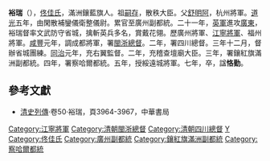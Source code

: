 '''裕瑞'''（{{bd|?||1868年}}），[[佟佳氏|佟佳氏]]，滿洲鑲藍旗人。祖[[嗣存|嗣存]]，散秩大臣。父[[舒明阿|舒明阿]]，杭州將軍。[[道光|道光]]五年，由閑散補鑾儀衛整儀尉。累官至廣州副都統。二十一年，[[英軍|英軍]]進攻[[廣東|廣東]]，裕瑞督率文武防守省城，擒斬英兵多名，賞戴花翎。歷廣州將軍、[[江寧將軍|江寧將軍]]、福州將軍。[[咸豐|咸豐]]元年，調成都將軍，署[[閩浙總督|閩浙總督]]。二年，署四川總督。三年十二月，督辦省城團練。[[同治|同治]]元年，充右翼監督。二年，充稽查壇廟大臣。三年，署鑲紅旗滿洲副都統。四年，署察哈爾都統。五年，授綏遠城將軍。七年，卒，諡'''恪勤'''。

==參考文獻==
* [[清史列傳|清史列傳]]·卷50·裕瑞，頁3964-3967，中華書局

{{DEFAULTSORT:Y裕}}
[[Category:江寧將軍|Category:江寧將軍]]
[[Category:清朝閩浙總督|Category:清朝閩浙總督]]
[[Category:清朝四川總督|Category:清朝四川總督]]
[[Category:鑲藍旗滿洲人|Y]]
[[Category:佟佳氏|Category:佟佳氏]]
[[Category:廣州副都統|Category:廣州副都統]]
[[Category:鑲紅旗滿洲副都統|Category:鑲紅旗滿洲副都統]]
[[Category:察哈爾都統|Category:察哈爾都統]]